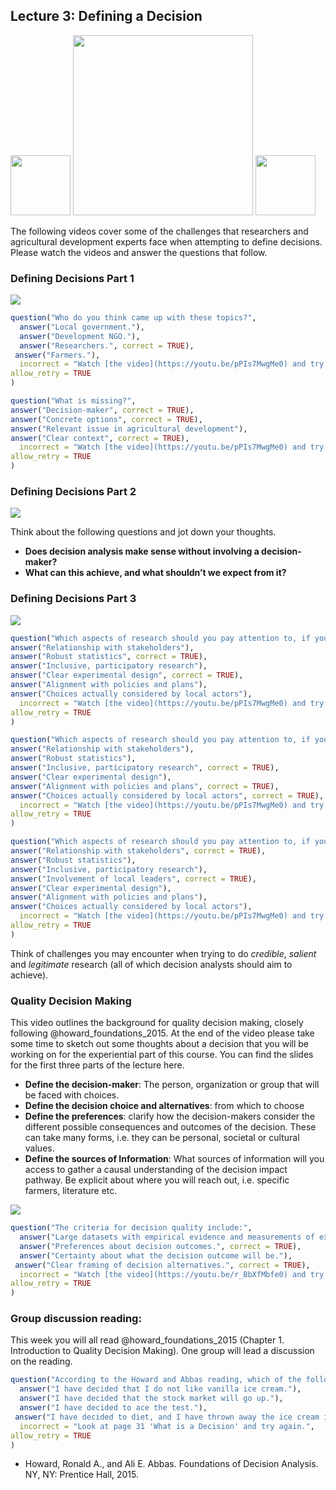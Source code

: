 ## Lecture 3: Defining a Decision {#define_decision}
<!-- use the {#define_decision} syntax to create a label that can be referenced with [Define decision](#define_decision) -->

![](images/INRES_Logo.png){width=1in}
![](images/Uni_Bonn_Picture.png){width=3in}
![](images/decisionSupport_hex_sticker.png){width=1in}
<!-- Neuman and Morgenstern etc. -->

The following videos cover some of the challenges that researchers and agricultural development experts face when attempting to define decisions. Please watch the videos and answer the questions that follow. 

### Defining Decisions Part 1

![](https://youtu.be/pPIs7MwgMe0)

```r
question("Who do you think came up with these topics?",
  answer("Local government."),
  answer("Development NGO."),
  answer("Researchers.", correct = TRUE),
 answer("Farmers."),
  incorrect = "Watch [the video](https://youtu.be/pPIs7MwgMe0) and try again.",
allow_retry = TRUE
)
```

```r
question("What is missing?",
answer("Decision-maker", correct = TRUE),
answer("Concrete options", correct = TRUE),
answer("Relevant issue in agricultural development"),
answer("Clear context", correct = TRUE),
  incorrect = "Watch [the video](https://youtu.be/pPIs7MwgMe0) and try again.",
allow_retry = TRUE
)
```

### Defining Decisions Part 2

![](https://youtu.be/4vlwELJwHYg)

Think about the following questions and jot down your thoughts.

- **Does decision analysis make sense without involving a decision-maker?**
- **What can this achieve, and what shouldn't we expect from it?**

### Defining Decisions Part 3

![](https://youtu.be/5ZTd73gcL-0)

```r
question("Which aspects of research should you pay attention to, if you want to maximize the *credibility* of your research?",
answer("Relationship with stakeholders"),
answer("Robust statistics", correct = TRUE),
answer("Inclusive, participatory research"),
answer("Clear experimental design", correct = TRUE),
answer("Alignment with policies and plans"),
answer("Choices actually considered by local actors"),
  incorrect = "Watch [the video](https://youtu.be/pPIs7MwgMe0) and try again.",
allow_retry = TRUE
)
```

```r
question("Which aspects of research should you pay attention to, if you want to maximize the *salience* of your research?",
answer("Relationship with stakeholders"),
answer("Robust statistics"),
answer("Inclusive, participatory research", correct = TRUE),
answer("Clear experimental design"),
answer("Alignment with policies and plans", correct = TRUE),
answer("Choices actually considered by local actors", correct = TRUE),
  incorrect = "Watch [the video](https://youtu.be/pPIs7MwgMe0) and try again.",
allow_retry = TRUE
)
```

```r
question("Which aspects of research should you pay attention to, if you want to maximize the *legitimacy* of your research?",
answer("Relationship with stakeholders", correct = TRUE),
answer("Robust statistics"),
answer("Inclusive, participatory research"),
answer("Involvement of local leaders", correct = TRUE),
answer("Clear experimental design"),
answer("Alignment with policies and plans"),
answer("Choices actually considered by local actors"),
  incorrect = "Watch [the video](https://youtu.be/pPIs7MwgMe0) and try again.",
allow_retry = TRUE
)
```

Think of challenges you may encounter when trying to do *credible*, *salient* and *legitimate* research (all of which decision analysts should aim to achieve).

### Quality Decision Making

This video outlines the background for quality decision making, closely following @howard_foundations_2015. At the end of the video please take some time to sketch out some thoughts about a decision that you will be working on for the experiential part of this course. You can find the slides for the first three parts of the lecture here.

- **Define the decision-maker**: The person, organization or group that will be faced with choices. 
- **Define the  decision choice and alternatives**: from which to choose
- **Define the preferences**: clarify how the decision-makers consider the different possible consequences and outcomes of the decision. These can take many forms, i.e. they can be personal, societal or cultural values.
- **Define the sources of Information**: What sources of information will you access to gather a causal understanding of the decision impact pathway. Be explicit about where you will reach out, i.e. specific farmers, literature etc.

![](https://youtu.be/r_BbXfMbfe0)

```r
question("The criteria for decision quality include:",
  answer("Large datasets with empirical evidence and measurements of expected outcomes."),
  answer("Preferences about decision outcomes.", correct = TRUE),
  answer("Certainty about what the decision outcome will be."),
 answer("Clear framing of decision alternatives.", correct = TRUE),
  incorrect = "Watch [the video](https://youtu.be/r_BbXfMbfe0) and try again.",
allow_retry = TRUE
)
```

### Group discussion reading: 

This week you will all read @howard_foundations_2015 (Chapter 1. Introduction to Quality Decision Making). One group will lead a discussion on the reading.

```r
question("According to the Howard and Abbas reading, which of the following represents a decision?",
  answer("I have decided that I do not like vanilla ice cream."),
  answer("I have decided that the stock market will go up."),
  answer("I have decided to ace the test."),
 answer("I have decided to diet, and I have thrown away the ice cream in the freezer.", correct = TRUE),
  incorrect = "Look at page 31 'What is a Decision' and try again.",
allow_retry = TRUE
)
```

- Howard, Ronald A., and Ali E. Abbas. Foundations of Decision Analysis. NY, NY: Prentice Hall, 2015.

